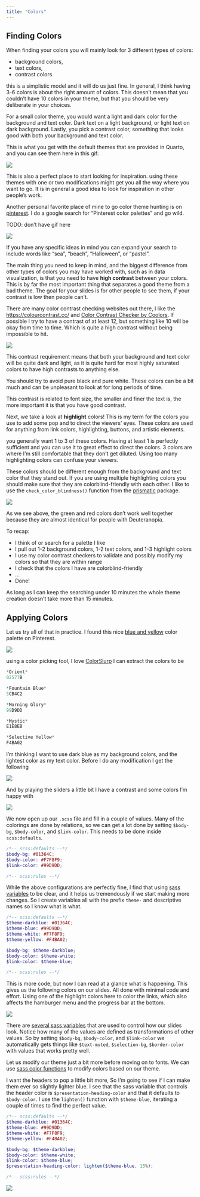 ```yaml
---
title: "Colors"
---
```


## Finding Colors

When finding your colors you will mainly look for 3 different types of colors:

- background colors,
- text colors,
- contrast colors

this is a simplistic model and it will do us just fine. In general, I think having 3-6 colors is about the right amount of colors. This doesn't mean that you couldn't have 10 colors in your theme, but that you should be very deliberate in your choices.

For a small color theme, you would want a light and dark color for the background and text color. Dark text on a light background, or light text on dark background. Lastly, you pick a contrast color, something that looks good with both your background and text color.

This is what you get with the default themes that are provided in Quarto, and you can see them here in this gif:

:::: {.content-visible when-format="html"}
![](media/themes.gif)
:::

This is also a perfect place to start looking for inspiration. using these themes with one or two modifications might get you all the way where you want to go. It is in general a good idea to look for inspiration in other people's work.

Another personal favorite place of mine to go color theme hunting is on [pinterest](https://www.pinterest.com/). I do a google search for "Pinterest color palettes" and go wild. 

TODO: don't have gif here

:::: {.content-visible when-format="html"}
![](media/pinterest.gif)
:::

If you have any specific ideas in mind you can expand your search to include words like "sea", "beach", "Halloween", or "pastel".

The main thing you need to keep in mind, and the biggest difference from other types of colors you may have worked with, such as in data visualization, is that you need to have **high contrast** between your colors. This is by far the most important thing that separates a good theme from a bad theme. The goal for your slides is for other people to see them, if your contrast is low then people can't.

There are many color contrast checking websites out there, I like the [https://colourcontrast.cc/](https://colourcontrast.cc/) and [Color Contrast Checker by Coolors](https://coolors.co/contrast-checker/580b3a-f8f8f8). If possible I try to have a contrast of at least 12, but something like 10 will be okay from time to time. Which is quite a high contrast without being impossible to hit.

![](media/contrast.png)

This contrast requirement means that both your background and text color will be quite dark and light, as it is quite hard for most highly saturated colors to have high contrasts to anything else.

::: {.callout-warning}
You should try to avoid pure black and pure white. These colors can be a bit much and can be unpleasant to look at for long periods of time.
:::

This contrast is related to font size, the smaller and finer the text is, the more important it is that you have good contrast.

Next, we take a look at **highlight** colors! This is my term for the colors you use to add some pop and to direct the viewers' eyes. These colors are used for anything from link colors, highlighting, buttons, and artistic elements. 

you generally want 1 to 3 of these colors. Having at least 1 is perfectly sufficient and you can use it to great effect to direct the colors. 3 colors are where I'm still comfortable that they don't get diluted. Using too many highlighting colors can confuse your viewers.

These colors should be different enough from the background and text color that they stand out. If you are using multiple highlighting colors you should make sure that they are colorblind-friendly with each other. I like to use the `check_color_blindness()` function from the [prismatic](https://emilhvitfeldt.github.io/prismatic/) package.

![](media/index_files/figure-html/unnamed-chunk-1-1.png)

As we see above, the green and red colors don't work well together because they are almost identical for people with Deuteranopia.

To recap:

- I think of or search for a palette I like
- I pull out 1-2 background colors, 1-2 text colors, and 1-3 highlight colors
- I use my color contrast checkers to validate and possibly modify my colors so that they are within range
- I check that the colors I have are colorblind-friendly
- ...
- Done!

As long as I can keep the searching under 10 minutes the whole theme creation doesn't take more than 15 minutes.

## Applying Colors

Let us try all of that in practice. I found this nice [blue and yellow](https://www.pinterest.com/pin/281123201723784541/) color palette on Pinterest.

![](media/example-theme.jpeg)

using a color picking tool, I love [ColorSlurp](https://colorslurp.com/) I can extract the colors to be


```r
*Orient*
02577B

*Fountain Blue*
5CB4C2

*Morning Glory*
99D9DD

*Mystic*
E1E8EB

*Selective Yellow*
F4BA02
```

I'm thinking I want to use dark blue as my background colors, and the lightest color as my text color. Before I do any modification I get the following

![](media/theme-before.png)

And by playing the sliders a little bit I have a contrast and some colors I'm happy with

![](media/theme-after.png)

We now open up our `.scss` file and fill in a couple of values. Many of the colorings are done by relations, so we can get a lot done by setting `$body-bg`, `$body-color`, and `$link-color`. This needs to be done inside `scss:defaults`.

````scss
/*-- scss:defaults --*/
$body-bg: #01364C;
$body-color: #F7F8F9;
$link-color: #99D9DD;

/*-- scss:rules --*/

````

While the above configurations are perfectly fine, I find that using [sass](https://quarto.org/docs/presentations/revealjs/themes.html#creating-themes) [variables](https://sass-lang.com/documentation/variables) to be clear, and it helps us tremendously if we start making more changes. So I create variables all with the prefix `theme-` and descriptive names so I know what is what.

````scss
/*-- scss:defaults --*/
$theme-darkblue: #01364C;
$theme-blue: #99D9DD;
$theme-white: #F7F8F9;
$theme-yellow: #F4BA02;

$body-bg: $theme-darkblue;
$body-color: $theme-white;
$link-color: $theme-blue;

/*-- scss:rules --*/

````

This is more code, but now I can read at a glance what is happening. This gives us the following colors on our slides. All done with minimal code and effort. Using one of the highlight colors here to color the links, which also affects the hamburger menu and the progress bar at the bottom.

![](media/theme-example-color.png)

There are [several sass variables](https://quarto.org/docs/presentations/revealjs/themes.html#sass-variables) that are used to control how our slides look. Notice how many of the values are defined as transformations of other values. So by setting `$body-bg`, `$body-color`, and `$link-color` we automatically gets things like `$text-muted`, `$selection-bg`, `$border-color` with values that works pretty well.

Let us modify our theme just a bit more before moving on to fonts. We can use [sass color functions](https://sass-lang.com/documentation/modules/color) to modify colors based on our theme.

I want the headers to pop a little bit more, So I'm going to see if I can make them ever so slightly lighter blue. I see that the sass variable that controls the header color is `$presentation-heading-color` and that it defaults to `$body-color`. I use the `lighten()` function with `$theme-blue`, iterating a couple of times to find the perfect value.

````scss
/*-- scss:defaults --*/
$theme-darkblue: #01364C;
$theme-blue: #99D9DD;
$theme-white: #F7F8F9;
$theme-yellow: #F4BA02;

$body-bg: $theme-darkblue;
$body-color: $theme-white;
$link-color: $theme-blue;
$presentation-heading-color: lighten($theme-blue, 15%);

/*-- scss:rules --*/

````

![](media/theme-example-color-header.png)
